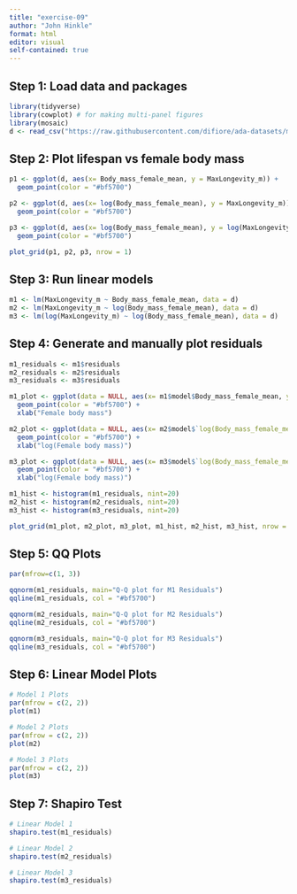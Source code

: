 ```yaml
---
title: "exercise-09"
author: "John Hinkle"
format: html
editor: visual
self-contained: true
---
```


## Step 1: Load data and packages

```r
library(tidyverse)
library(cowplot) # for making multi-panel figures
library(mosaic)
d <- read_csv("https://raw.githubusercontent.com/difiore/ada-datasets/main/KamilarAndCooperData.csv")
```

## Step 2: Plot lifespan vs female body mass

```r
p1 <- ggplot(d, aes(x= Body_mass_female_mean, y = MaxLongevity_m)) +
  geom_point(color = "#bf5700")

p2 <- ggplot(d, aes(x= log(Body_mass_female_mean), y = MaxLongevity_m)) +
  geom_point(color = "#bf5700")

p3 <- ggplot(d, aes(x= log(Body_mass_female_mean), y = log(MaxLongevity_m))) +
  geom_point(color = "#bf5700")

plot_grid(p1, p2, p3, nrow = 1)
```

## Step 3: Run linear models

```r
m1 <- lm(MaxLongevity_m ~ Body_mass_female_mean, data = d)
m2 <- lm(MaxLongevity_m ~ log(Body_mass_female_mean), data = d)
m3 <- lm(log(MaxLongevity_m) ~ log(Body_mass_female_mean), data = d)
```

## Step 4: Generate and manually plot residuals

```r

m1_residuals <- m1$residuals
m2_residuals <- m2$residuals
m3_residuals <- m3$residuals

m1_plot <- ggplot(data = NULL, aes(x= m1$model$Body_mass_female_mean, y = m1_residuals)) +
  geom_point(color = "#bf5700") +
  xlab("Female body mass")

m2_plot <- ggplot(data = NULL, aes(x= m2$model$`log(Body_mass_female_mean)`, y = m2_residuals)) +
  geom_point(color = "#bf5700") +
  xlab("log(Female body mass)")

m3_plot <- ggplot(data = NULL, aes(x= m3$model$`log(Body_mass_female_mean)`, y = m3_residuals)) +
  geom_point(color = "#bf5700") +
  xlab("log(Female body mass)")

m1_hist <- histogram(m1_residuals, nint=20)
m2_hist <- histogram(m2_residuals, nint=20)
m3_hist <- histogram(m3_residuals, nint=20)

plot_grid(m1_plot, m2_plot, m3_plot, m1_hist, m2_hist, m3_hist, nrow = 2)
```

## Step 5: QQ Plots

```r
par(mfrow=c(1, 3))

qqnorm(m1_residuals, main="Q-Q plot for M1 Residuals")
qqline(m1_residuals, col = "#bf5700")

qqnorm(m2_residuals, main="Q-Q plot for M2 Residuals")
qqline(m2_residuals, col = "#bf5700")

qqnorm(m3_residuals, main="Q-Q plot for M3 Residuals")
qqline(m3_residuals, col = "#bf5700")
```

## Step 6: Linear Model Plots

```r
# Model 1 Plots
par(mfrow = c(2, 2))
plot(m1)
```

```r
# Model 2 Plots
par(mfrow = c(2, 2))
plot(m2)
```

```r
# Model 3 Plots
par(mfrow = c(2, 2))
plot(m3)
```

## Step 7: Shapiro Test

```r
# Linear Model 1
shapiro.test(m1_residuals)

# Linear Model 2
shapiro.test(m2_residuals)

# Linear Model 3
shapiro.test(m3_residuals)
```
